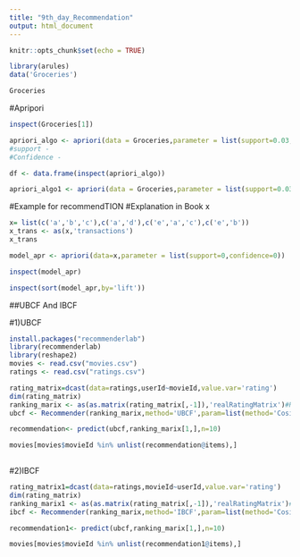---
title: "9th_day_Recommendation"
output: html_document
---

```{r setup, include=FALSE}
knitr::opts_chunk$set(echo = TRUE)
```

```{r}
library(arules)
data('Groceries')

Groceries
```

#Apripori 
```{r}
inspect(Groceries[1])

apriori_algo <- apriori(data = Groceries,parameter = list(support=0.03,confidence=0.3))
#support - 
#Confidence - 

df <- data.frame(inspect(apriori_algo))


```
```{r}

apriori_algo1 <- apriori(data = Groceries,parameter = list(support=0.03,confidence=0.5))
```
#Example for recommendTION
#Explanation in Book x
```{r}

x= list(c('a','b','c'),c('a','d'),c('e','a','c'),c('e','b'))
x_trans <- as(x,'transactions')
x_trans

model_apr <- apriori(data=x,parameter = list(support=0,confidence=0))

inspect(model_apr)

inspect(sort(model_apr,by='lift'))


```




##UBCF And IBCF


#1)UBCF
```{r}
install.packages("recommenderlab")
library(recommenderlab)
library(reshape2)
movies <- read.csv("movies.csv")
ratings <- read.csv("ratings.csv")

rating_matrix=dcast(data=ratings,userId~movieId,value.var='rating')
dim(rating_matrix)
ranking_marix <- as(as.matrix(rating_matrix[,-1]),'realRatingMatrix')#Recommender accepts this kind of matrix and not normal matrix so we do this
ubcf <- Recommender(ranking_marix,method='UBCF',param=list(method='Cosine',nn=10))

recommendation<- predict(ubcf,ranking_marix[1,],n=10)

movies[movies$movieId %in% unlist(recommendation@items),]
    

```


#2)IBCF
```{r}

rating_matrix1=dcast(data=ratings,movieId~userId,value.var='rating')
dim(rating_matrix)
ranking_marix1 <- as(as.matrix(rating_matrix[,-1]),'realRatingMatrix')#Recommender accepts this kind of matrix and not normal matrix so we do this
ibcf <- Recommender(ranking_marix,method='IBCF',param=list(method='Cosine',nn=10))

recommendation1<- predict(ubcf,ranking_marix[1,],n=10)

movies[movies$movieId %in% unlist(recommendation1@items),]

```

